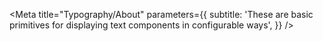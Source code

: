 
<Meta
  title="Typography/About"
  parameters={{
    subtitle:
      'These are basic primitives for displaying text components in configurable ways',
  }}
/>

<TableOfContents />
